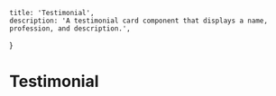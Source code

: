    title: 'Testimonial',
    description: 'A testimonial card component that displays a name, profession, and description.',
}

# Testimonial

<ComponentPreview path="components/testimonial/AvatarTestimonial" />
<ComponentPreview path="components/testimonial/TestimonialGrid" />
